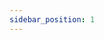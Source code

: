 ---
sidebar_position: 1
---



<SkillList>
  <div title="机器人数学基础知识体系" items={[
    { name: "线性代数", progress: 70, description: "实际操作过PLC，会基础编程" },
    { name: "微积分", progress: 70, description: "实际仿真过PLC" },
    { name: "概率论与数理统计", progress: 40, description: "实际仿真过PLC" },
    { name: "复变函数与积分变换", progress: 70, description: "实际仿真过PLC" },
    { name: "旋量代数", progress: 5, description: "实际仿真过PLC" },
    { name: "李群、李代数", progress: 5, description: "实际仿真过PLC" }
  ]} />
</SkillList>